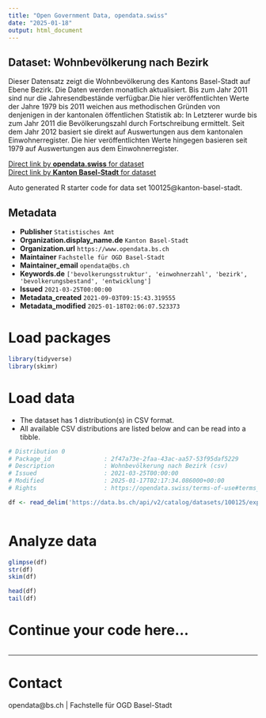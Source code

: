 ```yaml
---
title: "Open Government Data, opendata.swiss"
date: "2025-01-18"
output: html_document
---
```


## Dataset: Wohnbevölkerung nach Bezirk

Dieser Datensatz zeigt die Wohnbevölkerung des Kantons Basel-Stadt auf Ebene Bezirk. Die Daten werden monatlich aktualisiert. Bis zum Jahr 2011 sind nur die Jahresendbestände verfügbar.Die hier veröffentlichten Werte der Jahre 1979 bis 2011 weichen aus methodischen Gründen von denjenigen in der kantonalen öffentlichen Statistik ab: In Letzterer wurde bis zum Jahr 2011 die Bevölkerungszahl durch Fortschreibung ermittelt. Seit dem Jahr 2012 basiert sie direkt auf Auswertungen aus dem kantonalen Einwohnerregister. Die hier veröffentlichten Werte hingegen basieren seit 1979 auf Auswertungen aus dem Einwohnerregister.

[Direct link by **opendata.swiss** for dataset](https://opendata.swiss/de/dataset/wohnbevolkerung-nach-bezirk)<br>
[Direct link by **Kanton Basel-Stadt** for dataset](https://data.bs.ch/explore/dataset/100125/)

Auto generated R starter code for data set 100125@kanton-basel-stadt.

## Metadata

- **Publisher** `Statistisches Amt`
- **Organization.display_name.de** `Kanton Basel-Stadt`
- **Organization.url** `https://www.opendata.bs.ch`
- **Maintainer** `Fachstelle für OGD Basel-Stadt`
- **Maintainer_email** `opendata@bs.ch`
- **Keywords.de** `['bevolkerungsstruktur', 'einwohnerzahl', 'bezirk', 'bevolkerungsbestand', 'entwicklung']`
- **Issued** `2021-03-25T00:00:00`
- **Metadata_created** `2021-09-03T09:15:43.319555`
- **Metadata_modified** `2025-01-18T02:06:07.523373`


# Load packages

```r

library(tidyverse)
library(skimr)

```

# Load data

-   The dataset has 1 distribution(s) in CSV format.
-   All available CSV distributions are listed below and can be read into a tibble.

```r

# Distribution 0
# Package_id               : 2f47a73e-2faa-43ac-aa57-53f95daf5229
# Description              : Wohnbevölkerung nach Bezirk (csv)
# Issued                   : 2021-03-25T00:00:00
# Modified                 : 2025-01-17T02:17:34.086000+00:00
# Rights                   : https://opendata.swiss/terms-of-use#terms_by

df <- read_delim('https://data.bs.ch/api/v2/catalog/datasets/100125/exports/csv?use_labels=true')



```

# Analyze data

```r

glimpse(df)
str(df)
skim(df)

head(df)
tail(df)

```

# Continue your code here...

```r

```

------------------------------------------------------------------------

# Contact

opendata@bs.ch | Fachstelle für OGD Basel-Stadt

